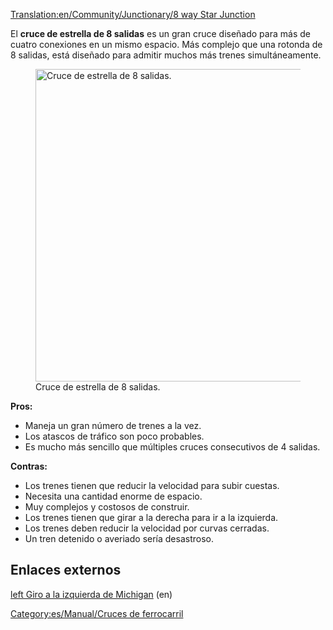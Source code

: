 [[Translation:en/Community/Junctionary/8 way Star Junction]]

{{es/Community/Junctionary/Menú de Cruces}}
El '''cruce de estrella de 8 salidas''' es un gran cruce diseñado para más de cuatro conexiones en un mismo espacio. Más complejo que una rotonda de 8 salidas, está diseñado para admitir muchos más trenes simultáneamente.

[[File:en/Community/Junctionary/8 Way Star.png|thumb|center|500px|Cruce de estrella de 8 salidas.]]

'''Pros:'''
*Maneja un gran número de trenes a la vez.
*Los atascos de tráfico son poco probables.
*Es mucho más sencillo que múltiples cruces consecutivos de 4 salidas.

'''Contras:'''
*Los trenes tienen que reducir la velocidad para subir cuestas.
*Necesita una cantidad enorme de espacio.
*Muy complejos y costosos de construir.
*Los trenes tienen que girar a la derecha para ir a la izquierda.
*Los trenes deben reducir la velocidad por curvas cerradas.
*Un tren detenido o averiado sería desastroso.

==Enlaces externos==
[https://www.wikipedia.org/wiki/Michigan left Giro a la izquierda de Michigan] (en)

[[Category:es/Manual/Cruces de ferrocarril]]